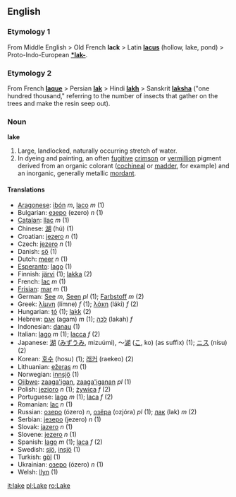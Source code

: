 ==English==

===Etymology 1===
From Middle English > Old French '''lack''' > Latin '''[[lacus]]''' (hollow, lake, pond) > Proto-Indo-European '''[[*lak-]]'''.

===Etymology 2===
From French '''[[laque]]''' > Persian '''[[lak]]''' > Hindi '''[[lakh]]''' > Sanskrit '''[[laksha]]''' ("one hundred thousand," referring to the number of insects that gather on the trees and make the resin seep out).

=== Noun ===
'''lake'''

# Large, landlocked, naturally occurring stretch of water.
# In dyeing and painting, an often [[fugitive]] [[crimson]] or [[vermillion]] pigment derived from an organic colorant ([[cochineal]] or [[madder]], for example) and an inorganic, generally metallic [[mordant]].

==== Translations ====
*[[Aragonese]]: [[ibón]] ''m'', [[laco]] ''m'' (1)
*Bulgarian: [[езеро]] (ezero) ''n'' (1)
*[[Catalan]]: [[llac]] ''m'' (1)
*Chinese: [[湖]] (hú) (1)
*Croatian: [[jezero]] ''n'' (1)
*Czech: [[jezero]] ''n'' (1)
*Danish: [[sö]] (1)
*Dutch: [[meer]] ''n'' (1)
*[[Esperanto]]: [[lago]] (1)
*Finnish: [[järvi]] (1); [[lakka]] (2)
*French: [[lac]] ''m'' (1)
*[[Frisian]]: [[mar]] ''m'' (1)
*German: [[See#German|See]] ''m'', [[See#German|Seen]] ''pl'' (1); [[Farbstoff]] ''m'' (2)
*Greek: ­­­­­[[λίμνη]] (límne) ''f'' (1); [[λάκη]] (láki) ''f'' (2)
*Hungarian: [[tó]] (1); [[lakk]] (2)
*Hebrew: [[אגם]] (agam) ''m'' (1); [[לכה]] (lakah) ''f''
*Indonesian: [[danau]] (1)
*Italian: [[lago]] ''m'' (1); [[lacca]] ''f'' (2)
*Japanese: [[湖]] ([[みずうみ]], mizuúmi), ～[[湖]] ([[こ]], ko) (as suffix) (1); [[ニス]] (nísu) (2)
*Korean: [[호수]] (hosu) (1); [[래커]] (raekeo) (2)
*Lithuanian: [[ežeras]] ''m'' (1)
*Norwegian: [[innsjö]] (1)
*[[Ojibwe]]: [[zaaga'igan]], [[zaaga'iganan]] ''pl'' (1)
*Polish: [[jezioro]] ''n'' (1); [[żywica]] ''f'' (2)
*Portuguese: [[lago]] ''m'' (1); [[laca]] ''f'' (2)
*Romanian: [[lac]] ''n'' (1)
*Russian: [[озеро]] (ózero) ''n'', [[озёра]] (ozjóra) ''pl'' (1); [[лак]] (lak) ''m'' (2)
*Serbian: [[језеро]] (jezero) ''n'' (1)
*Slovak: [[jazero]] ''n'' (1)
*Slovene: [[jezero]] ''n'' (1)
*Spanish: [[lago]] ''m'' (1); [[laca]] ''f'' (2)
*Swedish: [[sjö]], [[insjö]] (1)
*Turkish: [[göl]] (1)
*Ukrainian: [[озеро]] (ózero) ''n'' (1)
*Welsh: [[llyn]] (1)

[[it:lake]]
[[pl:Lake]]
[[ro:Lake]]